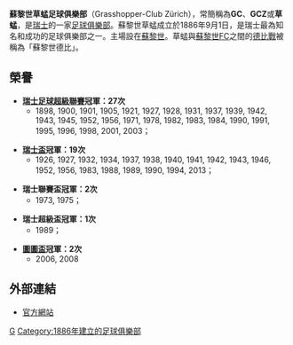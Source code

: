 {{Football club infobox
| clubname   = 草蜢<br />''Grasshopper-Club Zürich''
| image      = [[File:Grasshoppers_Club_Zürich_Logo.svg|180px]]
| fullname   = Grasshopper-Club Zürich
| nickname   = ''GC''、''GCZ''
| founded    = 1886年
| ground     = [[Letzigrund|Letzigrund]]
| city       = [[蘇黎世|蘇黎世]]
| capacity   = 26,500人
| chairman   = [[André_Dosé|André Dosé]]
| manager    = [[Michael_Skibbe|Michael Skibbe]]
| league     = [[瑞士足球超級聯賽|瑞士足球超級聯賽]]
| season     = 2021–22
| position   = 瑞士超，第 8 位
| website    = http://www.gcz.ch
| pattern_la1=_blueborder|pattern_b1=_bluehalf|pattern_ra1=_whiteborder
| leftarm1=FFFFFF|body1=FFFFFF|rightarm1=0000FF|shorts1=FFFFFF|socks1=0000FF
| pattern_la2=|pattern_b2=|pattern_ra2=
| leftarm2=ffccdd|body2=ffccdd|rightarm2=ffccdd|shorts2=ffccdd|socks2=FFFFFF
}}
'''蘇黎世草蜢足球俱樂部'''（Grasshopper-Club Zürich），常簡稱為'''GC'''、'''GCZ'''或'''草蜢'''，是[[瑞士|瑞士]]的一家[[足球俱樂部|足球俱樂部]]。蘇黎世草蜢成立於1886年9月1日，是瑞士最為知名和成功的足球俱樂部之一。主場設在[[蘇黎世|蘇黎世]]。草蜢與[[蘇黎世足球俱樂部|蘇黎世FC]]之間的[[同城德比|德比戰]]被稱為「蘇黎世德比」。

== 榮譽 ==
* '''[[瑞士足球超級聯賽|瑞士足球超級聯賽]]冠軍：27次'''
** 1898, 1900, 1901, 1905, 1921, 1927, 1928, 1931, 1937, 1939, 1942, 1943, 1945, 1952, 1956, 1971, 1978, 1982, 1983, 1984, 1990, 1991, 1995, 1996, 1998, 2001, 2003； 

* '''[[瑞士盃|瑞士盃]]冠軍：19次'''
** 1926, 1927, 1932, 1934, 1937, 1938, 1940, 1941, 1942, 1943, 1946, 1952, 1956, 1983, 1988, 1989, 1990, 1994, 2013；

* '''瑞士聯賽盃冠軍：2次'''
** 1973, 1975； 

* '''瑞士超級盃冠軍：1次'''
** 1989；

* '''[[圖圖盃|圖圖盃]]冠軍：2次'''
** 2006, 2008

== 外部連結 ==
* {{de}} [http://www.gcz.ch/ 官方網站]{{Wayback|url=http://www.gcz.ch/ |date=20101231125614 }}

{{Swiss Super League}}

[[Category:瑞士足球俱樂部|G]]
[[Category:1886年建立的足球俱樂部|Category:1886年建立的足球俱樂部]]